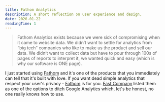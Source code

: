 ```yaml
---
title: Fathom Analytics
description: A short reflection on user experience and design.
date: 2020-01-22
readingTime: 1
---
```


>Fathom Analytics exists because we were sick of compromising when it came to website data. We didn’t want to settle for analytics from “big tech” companies who like to make us the product and sell our data. We didn’t want to collect data but have to pour through 100s of pages of reports to interpret it, we wanted quick and easy (which is why our software is ONE page).

I just started using <a href="https://usefathom.com/ref/ZTSEBE">Fathom</a> and it's one of the products that you immediately can tell that it's built with love. If you want dead simple analytics that respect your user's privacy - <a href="https://usefathom.com/ref/ZTSEBE">Fathom</a> is for you. <a href="https://www.fastcompany.com/90300072/its-time-to-ditch-google-analytics">Fast Company</a> listed them as one of the options to ditch Google Analytics which, let's be honest, no one really knows how to use.